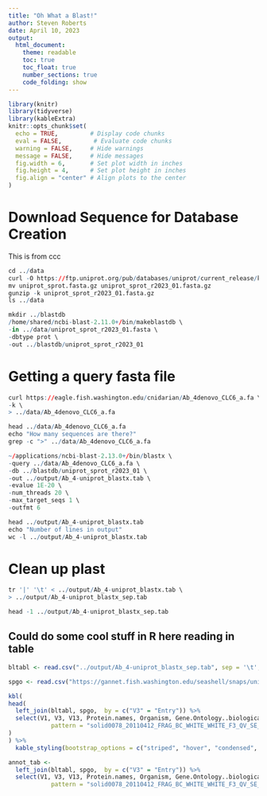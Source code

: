 ```yaml
---
title: "Oh What a Blast!"
author: Steven Roberts
date: April 10, 2023
output: 
  html_document:
    theme: readable
    toc: true
    toc_float: true
    number_sections: true
    code_folding: show
---
```



```r
library(knitr)
library(tidyverse)
library(kableExtra)
knitr::opts_chunk$set(
  echo = TRUE,         # Display code chunks
  eval = FALSE,         # Evaluate code chunks
  warning = FALSE,     # Hide warnings
  message = FALSE,     # Hide messages
  fig.width = 6,       # Set plot width in inches
  fig.height = 4,      # Set plot height in inches
  fig.align = "center" # Align plots to the center
)
```


# Download Sequence for Database Creation

This is from ccc



```r
cd ../data
curl -O https://ftp.uniprot.org/pub/databases/uniprot/current_release/knowledgebase/complete/uniprot_sprot.fasta.gz
mv uniprot_sprot.fasta.gz uniprot_sprot_r2023_01.fasta.gz
gunzip -k uniprot_sprot_r2023_01.fasta.gz
ls ../data
```



```r
mkdir ../blastdb
/home/shared/ncbi-blast-2.11.0+/bin/makeblastdb \
-in ../data/uniprot_sprot_r2023_01.fasta \
-dbtype prot \
-out ../blastdb/uniprot_sprot_r2023_01
```


# Getting a query fasta file

```r
curl https://eagle.fish.washington.edu/cnidarian/Ab_4denovo_CLC6_a.fa \
-k \
> ../data/Ab_4denovo_CLC6_a.fa
```

```r
head ../data/Ab_4denovo_CLC6_a.fa
echo "How many sequences are there?"
grep -c ">" ../data/Ab_4denovo_CLC6_a.fa
```

```r
~/applications/ncbi-blast-2.13.0+/bin/blastx \
-query ../data/Ab_4denovo_CLC6_a.fa \
-db ../blastdb/uniprot_sprot_r2023_01 \
-out ../output/Ab_4-uniprot_blastx.tab \
-evalue 1E-20 \
-num_threads 20 \
-max_target_seqs 1 \
-outfmt 6
```

```r
head ../output/Ab_4-uniprot_blastx.tab
echo "Number of lines in output"
wc -l ../output/Ab_4-uniprot_blastx.tab
```

# Clean up plast

```r
tr '|' '\t' < ../output/Ab_4-uniprot_blastx.tab \
> ../output/Ab_4-uniprot_blastx_sep.tab

head -1 ../output/Ab_4-uniprot_blastx_sep.tab

```




## Could do some cool stuff in R here reading in table 

```r
bltabl <- read.csv("../output/Ab_4-uniprot_blastx_sep.tab", sep = '\t', header = FALSE)

spgo <- read.csv("https://gannet.fish.washington.edu/seashell/snaps/uniprot_table_r2023_01.tab", sep = '\t', header = TRUE)
```

```r
kbl(
head(
  left_join(bltabl, spgo,  by = c("V3" = "Entry")) %>%
  select(V1, V3, V13, Protein.names, Organism, Gene.Ontology..biological.process., Gene.Ontology.IDs) %>% mutate(V1 = str_replace_all(V1, 
            pattern = "solid0078_20110412_FRAG_BC_WHITE_WHITE_F3_QV_SE_trimmed", replacement = "Ab"))
)
) %>%
  kable_styling(bootstrap_options = c("striped", "hover", "condensed", "responsive"))
```




```r
annot_tab <-
  left_join(bltabl, spgo,  by = c("V3" = "Entry")) %>%
  select(V1, V3, V13, Protein.names, Organism, Gene.Ontology..biological.process., Gene.Ontology.IDs) %>% mutate(V1 = str_replace_all(V1, 
            pattern = "solid0078_20110412_FRAG_BC_WHITE_WHITE_F3_QV_SE_trimmed", replacement = "Ab"))
```


                